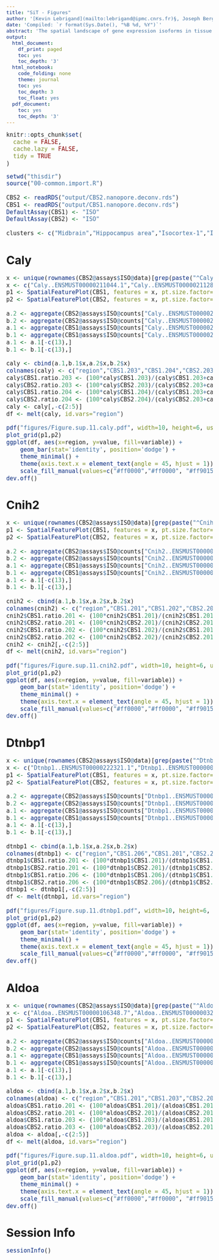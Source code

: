 ```yaml
---
title: "SiT - Figures"
author: '[Kevin Lebrigand](mailto:lebrigand@ipmc.cnrs.fr)§, Joseph Bergenstråhle §, Kim Thrane §, Annelie Mollbrink, Pascal Barbry, Rainer Waldmann and Joakim Lundeberg'
date: 'Compiled: `r format(Sys.Date(), "%B %d, %Y")`'
abstract: 'The spatial landscape of gene expression isoforms in tissue sections.'
output:
  html_document:
    df_print: paged
    toc: yes
    toc_depth: '3'
  html_notebook:
    code_folding: none
    theme: journal
    toc: yes
    toc_depth: 3
    toc_float: yes
  pdf_document:
    toc: yes
    toc_depth: '3'
---
```


<style type="text/css">

body, td {
   font-size: 15px;
}
code.r{
  font-size: 15px;
}
pre {
  font-size: 15px
}
</style>

```r
knitr::opts_chunk$set(
  cache = FALSE,
  cache.lazy = FALSE,
  tidy = TRUE
)

```

```r

setwd("thisdir")
source("00-common.import.R")

CBS2 <- readRDS("output/CBS2.nanopore.deconv.rds")
CBS1 <- readRDS("output/CBS1.nanopore.deconv.rds")
DefaultAssay(CBS1) <- "ISO"
DefaultAssay(CBS2) <- "ISO"

clusters <- c("Midbrain","Hippocampus area","Isocortex-1","Isocortex-2","Olfactory area","Fiber tracts","Retrosplenial area","CA1/CA2","Thalamus","Hypothalamus","CA3","DG")

```

# Caly

```r

x <- unique(rownames(CBS2@assays$ISO@data)[grep(paste("^Caly..",sep=""), rownames(CBS2@assays$ISO@data))])
x <- c("Caly..ENSMUST00000211044.1","Caly..ENSMUST00000211283.1")
p1 <- SpatialFeaturePlot(CBS1, features = x, pt.size.factor=1.8, alpha = c(1, 1))
p2 <- SpatialFeaturePlot(CBS2, features = x, pt.size.factor=1.8, alpha = c(1, 1))

a.2 <- aggregate(CBS2@assays$ISO@counts["Caly..ENSMUST00000211044.1",], list(CBS2@active.ident), sum)
b.2 <- aggregate(CBS2@assays$ISO@counts["Caly..ENSMUST00000211283.1",], list(CBS2@active.ident), sum)
a.1 <- aggregate(CBS1@assays$ISO@counts["Caly..ENSMUST00000211044.1",], list(CBS1@active.ident), sum)
b.1 <- aggregate(CBS1@assays$ISO@counts["Caly..ENSMUST00000211283.1",], list(CBS1@active.ident), sum)
a.1 <- a.1[-c(13),]
b.1 <- b.1[-c(13),]

caly <- cbind(a.1,b.1$x,a.2$x,b.2$x)
colnames(caly) <- c("region","CBS1.203","CBS1.204","CBS2.203","CBS2.204")
caly$CBS1.ratio.203 <- (100*caly$CBS1.203)/(caly$CBS1.203+caly$CBS1.204)
caly$CBS2.ratio.203 <- (100*caly$CBS2.203)/(caly$CBS2.203+caly$CBS2.204)
caly$CBS1.ratio.204 <- (100*caly$CBS1.204)/(caly$CBS1.203+caly$CBS1.204)
caly$CBS2.ratio.204 <- (100*caly$CBS2.204)/(caly$CBS2.203+caly$CBS2.204)
caly <- caly[,-c(2:5)]
df <- melt(caly, id.vars="region")

pdf("figures/Figure.sup.11.caly.pdf", width=10, height=6, useDingbats=FALSE)
plot_grid(p1,p2)
ggplot(df, aes(x=region, y=value, fill=variable)) +
    geom_bar(stat='identity', position='dodge') +
    theme_minimal() +
    theme(axis.text.x = element_text(angle = 45, hjust = 1)) + 
    scale_fill_manual(values=c("#ff0000","#ff0000", "#ff9015","#ff9015")) 
dev.off()  

```

# Cnih2

```r

x <- unique(rownames(CBS2@assays$ISO@data)[grep(paste("^Cnih2..",sep=""), rownames(CBS2@assays$ISO@data))])
p1 <- SpatialFeaturePlot(CBS1, features = x, pt.size.factor=1.8, alpha = c(1, 1))
p2 <- SpatialFeaturePlot(CBS2, features = x, pt.size.factor=1.8, alpha = c(1, 1))

a.2 <- aggregate(CBS2@assays$ISO@counts["Cnih2..ENSMUST00000025805.7",], list(CBS2@active.ident), sum)
b.2 <- aggregate(CBS2@assays$ISO@counts["Cnih2..ENSMUST00000235638.1",], list(CBS2@active.ident), sum)
a.1 <- aggregate(CBS1@assays$ISO@counts["Cnih2..ENSMUST00000025805.7",], list(CBS1@active.ident), sum)
b.1 <- aggregate(CBS1@assays$ISO@counts["Cnih2..ENSMUST00000235638.1",], list(CBS1@active.ident), sum)
a.1 <- a.1[-c(13),]
b.1 <- b.1[-c(13),]

cnih2 <- cbind(a.1,b.1$x,a.2$x,b.2$x)
colnames(cnih2) <- c("region","CBS1.201","CBS1.202","CBS2.201","CBS2.202")
cnih2$CBS1.ratio.201 <- (100*cnih2$CBS1.201)/(cnih2$CBS1.201+cnih2$CBS1.202)
cnih2$CBS2.ratio.201 <- (100*cnih2$CBS2.201)/(cnih2$CBS2.201+cnih2$CBS2.202)
cnih2$CBS1.ratio.202 <- (100*cnih2$CBS1.202)/(cnih2$CBS1.201+cnih2$CBS1.202)
cnih2$CBS2.ratio.202 <- (100*cnih2$CBS2.202)/(cnih2$CBS2.201+cnih2$CBS2.202)
cnih2 <- cnih2[,-c(2:5)]
df <- melt(cnih2, id.vars="region")

pdf("figures/Figure.sup.11.cnih2.pdf", width=10, height=6, useDingbats=FALSE)
plot_grid(p1,p2)
ggplot(df, aes(x=region, y=value, fill=variable)) +
    geom_bar(stat='identity', position='dodge') +
    theme_minimal() +
    theme(axis.text.x = element_text(angle = 45, hjust = 1)) + 
    scale_fill_manual(values=c("#ff0000","#ff0000", "#ff9015","#ff9015")) 
dev.off()  

```

# Dtnbp1

```r

x <- unique(rownames(CBS2@assays$ISO@data)[grep(paste("^Dtnbp1..",sep=""), rownames(CBS2@assays$ISO@data))])
x <- c("Dtnbp1..ENSMUST00000222321.1","Dtnbp1..ENSMUST00000072329.14")
p1 <- SpatialFeaturePlot(CBS1, features = x, pt.size.factor=1.8, alpha = c(1, 1))
p2 <- SpatialFeaturePlot(CBS2, features = x, pt.size.factor=1.8, alpha = c(1, 1))

a.2 <- aggregate(CBS2@assays$ISO@counts["Dtnbp1..ENSMUST00000222321.1",], list(CBS2@active.ident), sum)
b.2 <- aggregate(CBS2@assays$ISO@counts["Dtnbp1..ENSMUST00000072329.14",], list(CBS2@active.ident), sum)
a.1 <- aggregate(CBS1@assays$ISO@counts["Dtnbp1..ENSMUST00000222321.1",], list(CBS1@active.ident), sum)
b.1 <- aggregate(CBS1@assays$ISO@counts["Dtnbp1..ENSMUST00000072329.14",], list(CBS1@active.ident), sum)
a.1 <- a.1[-c(13),]
b.1 <- b.1[-c(13),]

dtnbp1 <- cbind(a.1,b.1$x,a.2$x,b.2$x)
colnames(dtnbp1) <- c("region","CBS1.206","CBS1.201","CBS2.206","CBS2.201")
dtnbp1$CBS1.ratio.201 <- (100*dtnbp1$CBS1.201)/(dtnbp1$CBS1.201+dtnbp1$CBS1.206)
dtnbp1$CBS2.ratio.201 <- (100*dtnbp1$CBS2.201)/(dtnbp1$CBS2.201+dtnbp1$CBS2.206)
dtnbp1$CBS1.ratio.206 <- (100*dtnbp1$CBS1.206)/(dtnbp1$CBS1.201+dtnbp1$CBS1.206)
dtnbp1$CBS2.ratio.206 <- (100*dtnbp1$CBS2.206)/(dtnbp1$CBS2.201+dtnbp1$CBS2.206)
dtnbp1 <- dtnbp1[,-c(2:5)]
df <- melt(dtnbp1, id.vars="region")

pdf("figures/Figure.sup.11.dtnbp1.pdf", width=10, height=6, useDingbats=FALSE)
plot_grid(p1,p2)
ggplot(df, aes(x=region, y=value, fill=variable)) +
    geom_bar(stat='identity', position='dodge') +
    theme_minimal() +
    theme(axis.text.x = element_text(angle = 45, hjust = 1)) + 
    scale_fill_manual(values=c("#ff0000","#ff0000", "#ff9015","#ff9015")) 
dev.off()  

```

# Aldoa

```r

x <- unique(rownames(CBS2@assays$ISO@data)[grep(paste("^Aldoa..",sep=""), rownames(CBS2@assays$ISO@data))])
x <- c("Aldoa..ENSMUST00000106348.7","Aldoa..ENSMUST00000032934.11")
p1 <- SpatialFeaturePlot(CBS1, features = x, pt.size.factor=1.8, alpha = c(1, 1))
p2 <- SpatialFeaturePlot(CBS2, features = x, pt.size.factor=1.8, alpha = c(1, 1))

a.2 <- aggregate(CBS2@assays$ISO@counts["Aldoa..ENSMUST00000032934.11",], list(CBS2@active.ident), sum)
b.2 <- aggregate(CBS2@assays$ISO@counts["Aldoa..ENSMUST00000106348.7",], list(CBS2@active.ident), sum)
a.1 <- aggregate(CBS1@assays$ISO@counts["Aldoa..ENSMUST00000032934.11",], list(CBS1@active.ident), sum)
b.1 <- aggregate(CBS1@assays$ISO@counts["Aldoa..ENSMUST00000106348.7",], list(CBS1@active.ident), sum)
a.1 <- a.1[-c(13),]
b.1 <- b.1[-c(13),]

aldoa <- cbind(a.1,b.1$x,a.2$x,b.2$x)
colnames(aldoa) <- c("region","CBS1.201","CBS1.203","CBS2.201","CBS2.203")
aldoa$CBS1.ratio.201 <- (100*aldoa$CBS1.201)/(aldoa$CBS1.201+aldoa$CBS1.203)
aldoa$CBS2.ratio.201 <- (100*aldoa$CBS2.201)/(aldoa$CBS2.201+aldoa$CBS2.203)
aldoa$CBS1.ratio.203 <- (100*aldoa$CBS1.203)/(aldoa$CBS1.201+aldoa$CBS1.203)
aldoa$CBS2.ratio.203 <- (100*aldoa$CBS2.203)/(aldoa$CBS2.201+aldoa$CBS2.203)
aldoa <- aldoa[,-c(2:5)]
df <- melt(aldoa, id.vars="region")

pdf("figures/Figure.sup.11.aldoa.pdf", width=10, height=6, useDingbats=FALSE)
plot_grid(p1,p2)
ggplot(df, aes(x=region, y=value, fill=variable)) +
    geom_bar(stat='identity', position='dodge') +
    theme_minimal() +
    theme(axis.text.x = element_text(angle = 45, hjust = 1)) + 
    scale_fill_manual(values=c("#ff0000","#ff0000", "#ff9015","#ff9015")) 
dev.off()  


```

# Session Info

```r
sessionInfo()
```

